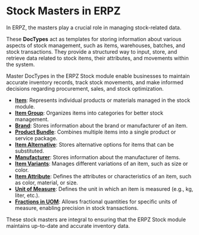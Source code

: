 

# Stock Masters in ERPZ

In ERPZ, the masters play a crucial role in managing stock-related data. 

These **DocTypes** act as templates for storing information about various aspects of stock management, such as items, warehouses, batches, and stock transactions. They provide a structured way to input, store, and retrieve data related to stock items, their attributes, and movements within the system.

Master DocTypes in the ERPZ Stock module enable businesses to maintain accurate inventory records, track stock movements, and make informed decisions regarding procurement, sales, and stock optimization.

- [**Item**](/stock/stock-masters/item): Represents individual products or materials managed in the stock module.
- [**Item Group**](/stock/stock-masters/item-group): Organizes items into categories for better stock management.
- [**Brand**](/stock/stock-masters/brand): Stores information about the brand or manufacturer of an item.
- [**Product Bundle**](/stock/stock-masters/product-bundle): Combines multiple items into a single product or service package.
- [**Item Alternative**](/stock/stock-masters/item-alternative): Stores alternative options for items that can be substituted.
- [**Manufacturer**](/stock/stock-masters/manufacturer): Stores information about the manufacturer of items.
- [**Item Variants**](/stock/stock-masters/item-variants): Manages different variations of an item, such as size or color.
- [**Item Attribute**](/stock/stock-masters/item-attribute): Defines the attributes or characteristics of an item, such as color, material, or size.
- [**Unit of Measure**](/stock/stock-masters/uom): Defines the unit in which an item is measured (e.g., kg, liter, etc.).
- [**Fractions in UOM**](/stock/stock-masters/fractions-uom): Allows fractional quantities for specific units of measure, enabling precision in stock transactions.

These stock masters are integral to ensuring that the ERPZ Stock module maintains up-to-date and accurate inventory data.






<Pagination
  pages={pages}
/>